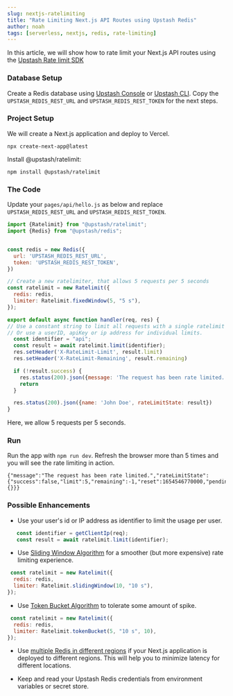 ```yaml
---
slug: nextjs-ratelimiting
title: "Rate Limiting Next.js API Routes using Upstash Redis"
author: noah
tags: [serverless, nextjs, redis, rate-limiting]
---
```


In this article, we will show how to rate limit your Next.js API routes using the [Upstash Rate limit SDK](https://github.com/upstash/ratelimit)

### Database Setup
Create a Redis database using [Upstash Console](https://console.upstash.com) or [Upstash CLI](https://github.com/upstash/cli). Copy the `UPSTASH_REDIS_REST_URL` and `UPSTASH_REDIS_REST_TOKEN` for the next steps.

### Project Setup
We will create a Next.js application and deploy to Vercel.
```shell
npx create-next-app@latest
```

Install @upstash/ratelimit:
```shell
npm install @upstash/ratelimit
```

### The Code

Update your `pages/api/hello.js` as below and replace `UPSTASH_REDIS_REST_URL` and `UPSTASH_REDIS_REST_TOKEN`.

``` js:pages/api/hello.js
import {Ratelimit} from "@upstash/ratelimit";
import {Redis} from "@upstash/redis";


const redis = new Redis({
  url: 'UPSTASH_REDIS_REST_URL',
  token: 'UPSTASH_REDIS_REST_TOKEN',
})

// Create a new ratelimiter, that allows 5 requests per 5 seconds
const ratelimit = new Ratelimit({
  redis: redis,
  limiter: Ratelimit.fixedWindow(5, "5 s"),
});

export default async function handler(req, res) {
// Use a constant string to limit all requests with a single ratelimit
// Or use a userID, apiKey or ip address for individual limits.
  const identifier = "api";
  const result = await ratelimit.limit(identifier);
  res.setHeader('X-RateLimit-Limit', result.limit)
  res.setHeader('X-RateLimit-Remaining', result.remaining)

  if (!result.success) {
    res.status(200).json({message: 'The request has been rate limited.', rateLimitState: result})
    return
  }

  res.status(200).json({name: 'John Doe', rateLimitState: result})
}
```

Here, we allow 5 requests per 5 seconds.

### Run
Run the app with `npm run dev`. Refresh the browser more than 5 times and you will see the rate limiting in action.

```text
{"message":"The request has been rate limited.","rateLimitState":{"success":false,"limit":5,"remaining":-1,"reset":1654546770000,"pending":{}}}
```

### Possible Enhancements
- Use your user's id or IP address as identifier to limit the usage per user.
```js
   const identifier = getClientIp(req);
   const result = await ratelimit.limit(identifier);
```

- Use [Sliding Window Algorithm](https://github.com/upstash/ratelimit#sliding-window) for a smoother (but more expensive) rate limiting experience.
```js
 const ratelimit = new Ratelimit({
  redis: redis,
  limiter: Ratelimit.slidingWindow(10, "10 s"),
});
```

- Use [Token Bucket Algorithm](https://github.com/upstash/ratelimit#token-bucket) to tolerate some amount of spike.
```js
 const ratelimit = new Ratelimit({
  redis: redis,
  limiter: Ratelimit.tokenBucket(5, "10 s", 10),
});
```

- Use [multiple Redis in different regions](https://github.com/upstash/ratelimit#multiregionly-replicated-ratelimiting) if your Next.js application is deployed to different regions. This will help you to minimize latency for different locations.

- Keep and read your Upstash Redis credentials from environment variables or secret store.
